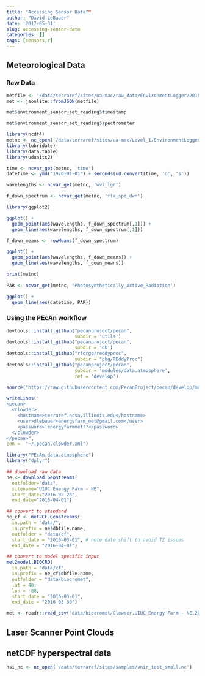 ```yaml
---
title: "Accessing Sensor Data""
author: "David LeBauer"
date: '2017-05-31'
slug: accessing-sensor-data
categories: []
tags: [sensors,r]
---
```


## Meteorological Data

### Raw Data

```r
metfile <- '/data/terraref/sites/ua-mac/raw_data/EnvironmentLogger/2016-02-15/2016-02-15_14-57-53_environmentlogger.json'
met <- jsonlite::fromJSON(metfile)

met$environment_sensor_set_reading$timestamp

met$environment_sensor_set_reading$spectrometer
```

```r
library(ncdf4)
metnc <- nc_open('/data/terraref/sites/ua-mac/Level_1/EnvironmentLogger/2017-05-16/EnvironmentLogger_lv1_2017-05-16_uamac.nc')
library(lubridate)
library(data.table)
library(udunits2)

time <- ncvar_get(metnc, 'time')
datetime <- ymd("1970-01-01") + seconds(ud.convert(time, 'd', 's'))

wavelengths <- ncvar_get(metnc, 'wvl_lgr')

f_down_spectrum <- ncvar_get(metnc, 'flx_spc_dwn')

library(ggplot2)

ggplot() + 
  geom_point(aes(wavelengths, f_down_spectrum[,1])) +
  geom_line(aes(wavelengths, f_down_spectrum[,1]))

f_down_means <- rowMeans(f_down_spectrum)

ggplot() + 
  geom_point(aes(wavelengths, f_down_means)) +
  geom_line(aes(wavelengths, f_down_means))

print(metnc)
  
PAR <- ncvar_get(metnc, 'Photosynthetically_Active_Radiation')

ggplot() +
  geom_line(aes(datetime, PAR))

```


### Using the PEcAn workflow

```r
devtools::install_github("pecanproject/pecan",  
                         subdir = 'utils')
devtools::install_github("pecanproject/pecan",  
                         subdir = 'db')
devtools::install_github("rforge/reddyproc",
                         subdir = "pkg/REddyProc")
devtools::install_github("pecanproject/pecan",  
                         subdir = 'modules/data.atmosphere',
                         ref = 'develop')

source("https://raw.githubusercontent.com/PecanProject/pecan/develop/models/biocro/R/met2model.BIOCRO.R")
```


```r
writeLines("
<pecan>
  <clowder>
    <hostname>terraref.ncsa.illinois.edu</hostname>
    <user>dlebauer+energyfarm_met@gmail.com</user>
    <password>!energyfarmmet??</password>
  </clowder>
</pecan>", 
con =  "~/.pecan.clowder.xml")
```


```r
library("PEcAn.data.atmosphere")
library("dplyr")

## download raw data
ne <- download.Geostreams(
  outfolder="data",
  sitename="UIUC Energy Farm - NE",
  start_date="2016-02-28",
  end_date="2016-04-01")

## convert to standard
ne_cf <- met2CF.Geostreams(
  in.path = "data/", 
  in.prefix = ne$dbfile.name, 
  outfolder = "data/cf",
  start_date = "2016-03-01", # note date shift to avoid TZ issues
  end_date = "2016-04-01")

## convert to model specific input
met2model.BIOCRO(
  in.path = "data/cf", 
  in.prefix = ne_cf$dbfile.name, 
  outfolder = "data/biocromet",
  lat = 40,
  lon = -88,
  start_date = "2016-03-01", 
  end_date = "2016-03-30")

met <- readr::read_csv('data/biocromet/Clowder.UIUC Energy Farm - NE.2016-02-28.2016-04-01.2016.csv')
```


## Laser Scanner Point Clouds

## netCDF hyperspectral data

```r
hsi_nc <- nc_open('/data/terraref/sites/samples/vnir_test_small.nc')

```